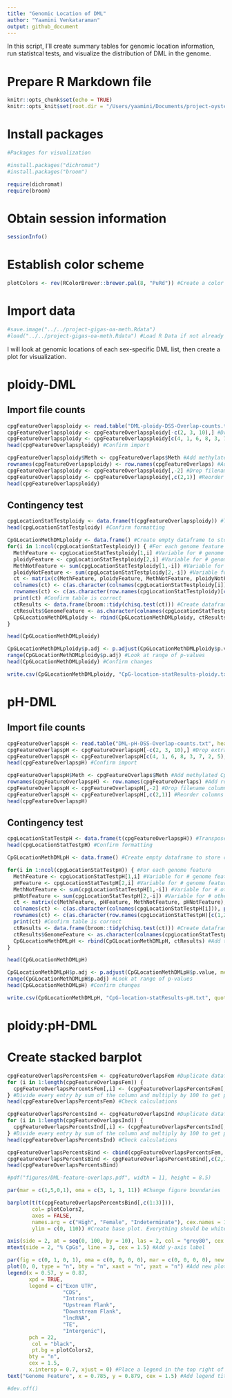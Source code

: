 ```yaml
---
title: "Genomic Location of DML"
author: "Yaamini Venkataraman"
output: github_document
---
```


In this script, I'll create summary tables for genomic location information, run statistcal tests, and visualize the distribution of DML in the genome.

# Prepare R Markdown file

```r
knitr::opts_chunk$set(echo = TRUE)
knitr::opts_knit$set(root.dir = "/Users/yaamini/Documents/project-oyster-oa/analyses/Haws_07-DML-characterization/") #Set root directory
```

# Install packages

```r
#Packages for visualization

#install.packages("dichromat")
#install.packages("broom")

require(dichromat)
require(broom)
```

# Obtain session information

```r
sessionInfo()
```

# Establish color scheme

```r
plotColors <- rev(RColorBrewer::brewer.pal(8, "PuRd")) #Create a color palette for the barplots. Use 5 purple shades from RColorBrewer. Reverse the order so the darkest shade is used first.
```

# Import data

```r
#save.image("../../project-gigas-oa-meth.Rdata")
#load("../../project-gigas-oa-meth.Rdata") #Load R Data if not already loaded
```

I will look at genomic locations of each sex-specific DML list, then create a plot for visualization.

# ploidy-DML

## Import file counts

```r
cpgFeatureOverlapsploidy <- read.table("DML-ploidy-DSS-Overlap-counts.txt", header = FALSE, sep = "\t", col.names = c("ploidyDML", "filename")) #Import line counts
cpgFeatureOverlapsploidy <- cpgFeatureOverlapsploidy[-c(2, 3, 10),] #Drop extra lines
cpgFeatureOverlapsploidy <- cpgFeatureOverlapsploidy[c(4, 1, 6, 8, 3, 7, 2, 5),] #Reorganize rows to match order: exon UTR, CDS, intron, upstream, downstream, lncRNA, TE, intergenic
head(cpgFeatureOverlapsploidy) #Confirm import
```

```r
cpgFeatureOverlapsploidy$Meth <- cpgFeatureOverlaps$Meth #Add methylated CpG information
rownames(cpgFeatureOverlapsploidy) <- row.names(cpgFeatureOverlaps) #Add rowname information
cpgFeatureOverlapsploidy <- cpgFeatureOverlapsploidy[,-2] #Drop filename column
cpgFeatureOverlapsploidy <- cpgFeatureOverlapsploidy[,c(2,1)] #Reorder columns
head(cpgFeatureOverlapsploidy)
```

## Contingency test

```r
cpgLocationStatTestploidy <- data.frame(t(cpgFeatureOverlapsploidy)) #Transpose for statistical testing
head(cpgLocationStatTestploidy) #Confirm formatting
```

```r
CpGLocationMethDMLploidy <- data.frame() #Create empty dataframe to store chi-squared results
for(i in 1:ncol(cpgLocationStatTestploidy)) { #For each genome feature
  MethFeature <- cpgLocationStatTestploidy[1,i] #Variable for # genome feature overlaps for methylated CpGs
  ploidyFeature <- cpgLocationStatTestploidy[2,i] #Variable for # genome feature overlaps for ploidy DML
  MethNotFeature <- sum(cpgLocationStatTestploidy[1,-i]) #Variable for # other CpG types for methylated CpGs
  ploidyNotFeature <- sum(cpgLocationStatTestploidy[2,-i]) #Variable for # other CpG types for ploidy DML
  ct <- matrix(c(MethFeature, ploidyFeature, MethNotFeature, ploidyNotFeature), ncol = 2) #Create contingency table
  colnames(ct) <- c(as.character(colnames(cpgLocationStatTestploidy[i])), paste0("Not", colnames(cpgLocationStatTestploidy[i]))) #Assign column names: type, not type
  rownames(ct) <- c(as.character(row.names(cpgLocationStatTestploidy)[c(1,2)])) #Assign row names: methylated CpGs, ploidy DML
  print(ct) #Confirm table is correct
  ctResults <- data.frame(broom::tidy(chisq.test(ct))) #Create dataframe storing chi-sq stats results. Use broom::tidy to extract results from test output
  ctResults$GenomeFeature <- as.character(colnames(cpgLocationStatTestploidy)[i]) #Add CpG type to results
  CpGLocationMethDMLploidy <- rbind(CpGLocationMethDMLploidy, ctResults) #Add test statistics to master table
}
```

```r
head(CpGLocationMethDMLploidy)
```

```r
CpGLocationMethDMLploidy$p.adj <- p.adjust(CpGLocationMethDMLploidy$p.value, method = "fdr") #Correct p-value using FDR
range(CpGLocationMethDMLploidy$p.adj) #Look at range of p-values
head(CpGLocationMethDMLploidy) #Confirm changes
```

```r
write.csv(CpGLocationMethDMLploidy, "CpG-location-statResults-ploidy.txt", quote = FALSE, row.names = TRUE) #Save statistical output
```

# pH-DML

## Import file counts

```r
cpgFeatureOverlapspH <- read.table("DML-pH-DSS-Overlap-counts.txt", header = FALSE, sep = "\t", col.names = c("pHDML", "filename")) #Import line counts
cpgFeatureOverlapspH <- cpgFeatureOverlapspH[-c(2, 3, 10),] #Drop extra lines
cpgFeatureOverlapspH <- cpgFeatureOverlapspH[c(4, 1, 6, 8, 3, 7, 2, 5),] #Reorganize rows to match order: exon UTR, CDS, intron, upstream, downstream, lncRNA, TE, intergenic
head(cpgFeatureOverlapspH) #Confirm import
```

```r
cpgFeatureOverlapspH$Meth <- cpgFeatureOverlaps$Meth #Add methylated CpG information
rownames(cpgFeatureOverlapspH) <- row.names(cpgFeatureOverlaps) #Add rowname information
cpgFeatureOverlapspH <- cpgFeatureOverlapspH[,-2] #Drop filename column
cpgFeatureOverlapspH <- cpgFeatureOverlapspH[,c(2,1)] #Reorder columns
head(cpgFeatureOverlapspH)
```

## Contingency test

```r
cpgLocationStatTestpH <- data.frame(t(cpgFeatureOverlapspH)) #Transpose for statistical testing
head(cpgLocationStatTestpH) #Confirm formatting
```

```r
CpGLocationMethDMLpH <- data.frame() #Create empty dataframe to store chi-squared results

for(i in 1:ncol(cpgLocationStatTestpH)) { #For each genome feature
  MethFeature <- cpgLocationStatTestpH[1,i] #Variable for # genome feature overlaps for methylated CpGs
  pHFeature <- cpgLocationStatTestpH[2,i] #Variable for # genome feature overlaps for pH DML
  MethNotFeature <- sum(cpgLocationStatTestpH[1,-i]) #Variable for # other CpG types for methylated CpGs
  pHNotFeature <- sum(cpgLocationStatTestpH[2,-i]) #Variable for # other CpG types for pH DML
  ct <- matrix(c(MethFeature, pHFeature, MethNotFeature, pHNotFeature), ncol = 2) #Create contingency table
  colnames(ct) <- c(as.character(colnames(cpgLocationStatTestpH[i])), paste0("Not", colnames(cpgLocationStatTestpH[i]))) #Assign column names: type, not type
  rownames(ct) <- c(as.character(row.names(cpgLocationStatTestpH)[c(1,2)])) #Assign row names: methylated CpGs, pH DML
  print(ct) #Confirm table is correct
  ctResults <- data.frame(broom::tidy(chisq.test(ct))) #Create dataframe storing chi-sq stats results. Use broom::tidy to extract results from test output
  ctResults$GenomeFeature <- as.character(colnames(cpgLocationStatTestpH)[i]) #Add CpG type to results
  CpGLocationMethDMLpH <- rbind(CpGLocationMethDMLpH, ctResults) #Add test statistics to master table
}
```

```r
head(CpGLocationMethDMLpH)
```

```r
CpGLocationMethDMLpH$p.adj <- p.adjust(CpGLocationMethDMLpH$p.value, method = "fdr") #Correct p-value using FDR
range(CpGLocationMethDMLpH$p.adj) #Look at range of p-values
head(CpGLocationMethDMLpH) #Confirm changes
```

```r
write.csv(CpGLocationMethDMLpH, "CpG-location-statResults-pH.txt", quote = FALSE, row.names = TRUE) #Save statistical output
```

# ploidy:pH-DML








# Create stacked barplot

```r
cpgFeatureOverlapsPercentsFem <- cpgFeatureOverlapsFem #Duplicate dataframe
for (i in 1:length(cpgFeatureOverlapsFem)) {
  cpgFeatureOverlapsPercentsFem[,i] <- (cpgFeatureOverlapsPercentsFem[,i] / (sum(cpgFeatureOverlapsPercentsFem[,i]))) * 100
} #Divide every entry by sum of the column and multiply by 100 to get percentages. Do not include gene information
head(cpgFeatureOverlapsPercentsFem) #Check calculations
```

```r
cpgFeatureOverlapsPercentsInd <- cpgFeatureOverlapsInd #Duplicate dataframe
for (i in 1:length(cpgFeatureOverlapsInd)) {
  cpgFeatureOverlapsPercentsInd[,i] <- (cpgFeatureOverlapsPercentsInd[,i] / (sum(cpgFeatureOverlapsPercentsInd[,i]))) * 100
} #Divide every entry by sum of the column and multiply by 100 to get percentages. Do not include gene information
head(cpgFeatureOverlapsPercentsInd) #Check calculations
```

```r
cpgFeatureOverlapsPercentsBind <- cbind(cpgFeatureOverlapsPercentsFem, cpgFeatureOverlapsPercentsInd) #Combine dataframes
cpgFeatureOverlapsPercentsBind <- cpgFeatureOverlapsPercentsBind[,c(2,1,3)] #Reorganize and drop columns
head(cpgFeatureOverlapsPercentsBind)
```

```r
#pdf("figures/DML-feature-overlaps.pdf", width = 11, height = 8.5)

par(mar = c(1,5,0,1), oma = c(3, 1, 1, 11)) #Change figure boundaries

barplot(t(t(cpgFeatureOverlapsPercentsBind[,c(1:3)])), 
        col= plotColors2, 
        axes = FALSE, 
        names.arg = c("High", "Female", "Indeterminate"), cex.names = 1.5,
        ylim = c(0, 110)) #Create base plot. Everything should be white. Do not plot axes. Include sequencing type as labels and set size. Set y-axis specs. 

axis(side = 2, at = seq(0, 100, by = 10), las = 2, col = "grey80", cex.axis = 1.2) #Add y-axis
mtext(side = 2, "% CpGs", line = 3, cex = 1.5) #Add y-axis label

par(fig = c(0, 1, 0, 1), oma = c(0, 0, 0, 0), mar = c(0, 0, 0, 0), new = TRUE) #Create new plot
plot(0, 0, type = "n", bty = "n", xaxt = "n", yaxt = "n") #Add new plot on top of current plot
legend(x = 0.57, y = 0.87, 
       xpd = TRUE,
       legend = c("Exon UTR", 
                  "CDS", 
                  "Introns", 
                  "Upstream Flank", 
                  "Downstream Flank", 
                  "lncRNA", 
                  "TE", 
                  "Intergenic"),
       pch = 22, 
        col = "black", 
        pt.bg = plotColors2,
       bty = "n",
       cex = 1.5, 
       x.intersp = 0.7, xjust = 0) #Place a legend in the top right of the figure with no box
text("Genome Feature", x = 0.785, y = 0.879, cex = 1.5) #Add legend title that is aligned with legend

#dev.off()
```